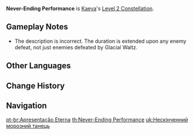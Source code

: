 {{About|the Constellation level|the soundtrack|Never-Ending Performance (Soundtrack)}}
{{Constellation Infobox
|image       = Constellation Never-Ending Performance.png
|description = Every time [[Glacial Waltz]] defeats an opponent during its duration, its duration is increased by 2.5s, up to a maximum of 15s.
|level       = 2
|character   = Kaeya
|utility1    = Duration Increase
}}
'''Never-Ending Performance''' is [[Kaeya]]'s [[Level 2 Constellation]].

==Gameplay Notes==
* The description is incorrect. The duration is extended upon any enemy defeat, not just enemies defeated by Glacial Waltz.

==Other Languages==
{{Other Languages
|en      = Never-Ending Performance
|zhs     = 无尽的霜舞
|zhs_rm  = Wújìn de shuāng wǔ
|zht     = 無盡的霜舞
|zht_rm  = Wújìn de shuāng wǔ
|zh_tl   = Endless Frost Dance
|ja      = 無尽なる霜舞
|ja_rm   = Mujin Naru Soubu{{Assumed}}
|ja_tl   = Never-Ending Ice Dance
|ko      = 끝없는 서리춤
|ko_rm   = Kkeudeomneun Seorichum
|ko_tl   = Never-Ending Frost Dance
|es      = Actuación eterna
|es_tl   = Eternal Performance
|fr      = Danse givrée éternelle
|fr_tl   = Everlasting Frosted Dance
|ru      = Бесконечный вальс
|ru_tl   = 
|th      = Never-ending Performance
|vi      = Vũ Điệu Trắng Vô Tận
|vi_tl   = Endless White Dance
|de      = Endlose Vorführung
|de_tl   = Endless demonstration
|id      = Never-Ending Performance
|pt      = Apresentação Eterna
|pt_tl   = Eternal Presentation
}}

==Change History==
{{Change History|1.0}}

==Navigation==
{{Talent Navbox|Kaeya}}
[[pt-br:Apresentação Eterna]]
[[th:Never-Ending Performance]]
[[uk:Нескінченний морозний танець]]